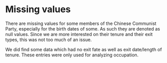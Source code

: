 # Missing values

There are missing values for some members of the Chinese Communist Party, especially for the birth dates of some. As such they are denoted as
null values. Since we are more interested on their tenure and their exit types, this was not too much of an issue.

We did find some data which had no exit fate as well as exit date/length of tenure. These entries were only used for analyzing occupation.